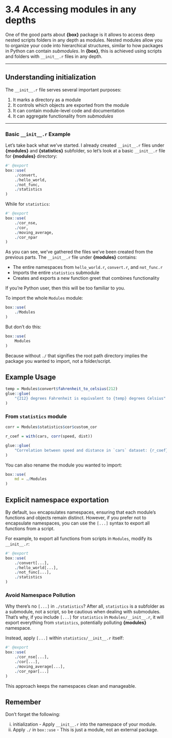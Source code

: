 # 3.4 Accessing modules in any depths

One of the good parts about **{box}** package is it allows to access deep nested scripts folders in any depth as modules. Nested modules allow you to organize your code into hierarchical structures, similar to how packages in Python can contain *submodules*. In **{box}**, this is achieved using scripts and folders with `__init__.r` files in any depth.

---

## Understanding initialization

The `__init__.r` file serves several important purposes:

1.  It marks a directory as a module
2.  It controls which objects are exported from the module
3.  It can contain module-level code and documentation
4.  It can aggregate functionality from *submodules*

---

### Basic `__init__.r` Example

Let's take back what we've started. I already created `__init__.r` files under **{modules}** and **{statistics}** subfolder, so let's look at a basic `__init__.r` file for **{modules}** directory:

```r
#' @export
box::use(
    ./convert,
    ./hello_world,
    ./not_func,
    ./statistics
)
```

While for `statistics`:

```r
#' @export
box::use(
    ./cor_nse,
    ./cor,
    ./moving_average,
    ./cor_npar
)
```

As you can see, we've gathered the files we've been created from the previous parts. The `__init__.r` file under **{modules}** contains:

-  The entire namespaces from `hello_world.r`, `convert.r`, and `not_func.r`
-  Imports the entire `statistics` submodule
-  Creates and exports a new function greet that combines functionality


If you're Python user, then this will be too familiar to you.

To import the whole `Modules` module:

```r
box::use(
    ./Modules
)
```

But don't do this:

```r
box::use(
    Modules
)
```

Because without `./` that signifies the root path directory implies the package you wanted to import, not a folder/script.

## Example Usage

```r
temp = Modules$convert$fahrenheit_to_celsius(212)
glue::glue(
    "{212} degrees Fahrenheit is equivalent to {temp} degrees Celsius"
)

```

### From `statistics` module

```r
corr = Modules$statistics$cor$custom_cor

r_coef = with(cars, corr(speed, dist))

glue::glue(
    "Correlation between speed and distance in `cars` dataset: {r_coef}"
)

```

You can also rename the module you wanted to import:

```r
box::use(
    md = ./Modules
)
```

## Explicit namespace exportation

By default, `box` encapsulates namespaces, ensuring that each module’s functions and objects remain distinct. However, if you prefer not to encapsulate namespaces, you can use the `[...]` syntax to export all functions from a script.

For example, to export all functions from scripts in `Modules`, modify its `__init__.r`:

```r
#' @export
box::use(
    ./convert[...],
    ./hello_world[...],
    ./not_func[...],
    ./statistics
)
```

### Avoid Namespace Pollution

::: {.callout-warning}
Why there's no `[...]` in `./statistics`? After all, `statistics` is a subfolder as a submodule, not a script, so be cautious when dealing with submodules. That's why, if you include `[...]` for `statistics` in `Modules/__init__.r`, it will export everything from `statistics`, potentially polluting **{modules}** namespace. 
:::

Instead, apply `[...]` within `statistics/__init__.r` itself:

```r
#' @export
box::use(
    ./cor_nse[...],
    ./cor[...],
    ./moving_average[...],
    ./cor_npar[...]
)
```

This approach keeps the namespaces clean and manageable.

## Remember

Don't forget the following:

i.  initialization - Apply `__init__.r` into the namespace of your module.
ii. Apply `./` in `box::use` - This is just a module, not an external package.





